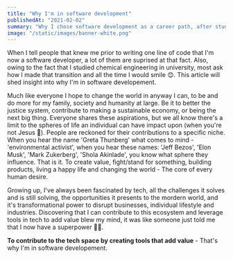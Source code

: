 ```yaml
---
title: "Why I'm in software development"
publishedAt: "2021-02-02"
summary: "Why I chose software development as a career path, after studying chemical engineering in the higher institution."
image: "/static/images/banner-white.png"
---
```


When I tell people that knew me prior to writing one line of code that I'm now a software developer, a lot of them are suprised at that fact. Also, owing to the fact that I studied chemical engineering in university, most ask how I made that transition and all the time I would smile 😊. This article will shed insight into why I'm in software developement.

Much like everyone I hope to change the world in anyway I can, to be and do more for my family, society and humanity at large. Be it to better the justice system, contribute to making a sustainable economy, or being the next big thing. Everyone shares these aspirations, but we all know there's a limit to the spheres of life an individual can have impact upon (when you're not Jesus 👑). People are reckoned for their contributions to a specific niche. When you hear the name 'Greta Thunberg' what comes to mind - 'environmental activist', when you hear these names: 'Jeff Bezos', 'Elon Musk', 'Mark Zukerberg', 'Shola Akinlade', you know what sphere they influence. That is it. To create value, fight/stand for something, building products, living a happy life and changing the world - The core of every human desire.

Growing up, I've always been fascinated by tech, all the challenges it solves and is still solving, the opportunities it presents to the mordern world, and it's transformational power to disrupt businesses, individual lifestyle and industries. Discovering that I can contribute to this ecosystem and leverage tools in tech to add value blew my mind, it was like someone just told me that I now have a superpower 🦸‍♂️. 

**To contribute to the tech space by creating tools that add value** - That's why I'm in software developement. 
